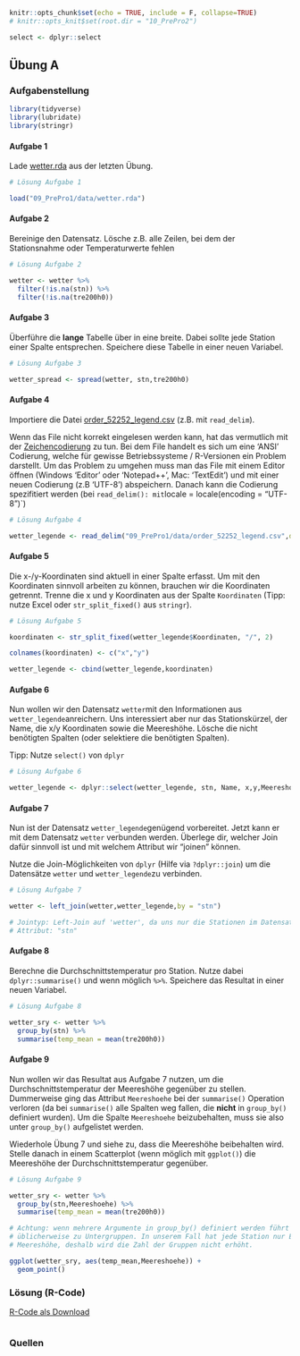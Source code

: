 ```r
knitr::opts_chunk$set(echo = TRUE, include = F, collapse=TRUE)
# knitr::opts_knit$set(root.dir = "10_PrePro2") 

select <- dplyr::select


```

## Übung A

### Aufgabenstellung



```r
library(tidyverse)
library(lubridate)
library(stringr)
```


#### Aufgabe 1

Lade [wetter.rda](09_PrePro1/data/wetter.rda) aus der letzten Übung.

```r
# Lösung Aufgabe 1

load("09_PrePro1/data/wetter.rda")

```


#### Aufgabe 2

Bereinige den Datensatz. Lösche z.B. alle Zeilen, bei dem der Stationsnahme oder Temperaturwerte fehlen 

```r
# Lösung Aufgabe 2

wetter <- wetter %>%
  filter(!is.na(stn)) %>%
  filter(!is.na(tre200h0))

```



#### Aufgabe 3

Überführe die **lange** Tabelle über in eine breite. Dabei sollte jede Station einer Spalte entsprechen. Speichere diese Tabelle in einer neuen Variabel.

```r

# Lösung Aufgabe 3

wetter_spread <- spread(wetter, stn,tre200h0)


```



#### Aufgabe 4



Importiere die Datei [order_52252_legend.csv](09_PrePro1/data/order_52252_legend.csv) (z.B. mit `read_delim`).

Wenn das File nicht korrekt eingelesen werden kann, hat das vermutlich mit der [Zeichencodierung](https://de.wikipedia.org/wiki/Zeichenkodierung) zu tun. Bei dem File handelt es sich um eine 'ANSI' Codierung, welche für gewisse Betriebssysteme / R-Versionen ein Problem darstellt. Um das Problem zu umgehen muss man das File mit einem Editor öffnen (Windows 'Editor' oder 'Notepad++', Mac: 'TextEdit') und mit einer neuen Codierung (z.B 'UTF-8') abspeichern. Danach kann die Codierung spezifitiert werden (bei `read_delim(): mit `locale = locale(encoding = "UTF-8")`)

```r

# Lösung Aufgabe 4

wetter_legende <- read_delim("09_PrePro1/data/order_52252_legend.csv",delim = ";", locale = locale(encoding = "UTF-8"))

```



#### Aufgabe 5


Die x-/y-Koordinaten sind aktuell in einer Spalte erfasst. Um mit den Koordinaten sinnvoll arbeiten zu können, brauchen wir die Koordinaten getrennt. Trenne die x und y Koordinaten aus der Spalte `Koordinaten` (Tipp: nutze Excel oder `str_split_fixed()` aus `stringr`).

```r

# Lösung Aufgabe 5

koordinaten <- str_split_fixed(wetter_legende$Koordinaten, "/", 2)

colnames(koordinaten) <- c("x","y")

wetter_legende <- cbind(wetter_legende,koordinaten)
```


#### Aufgabe 6

Nun wollen wir den Datensatz `wetter`mit den Informationen aus `wetter_legende`anreichern. Uns interessiert aber nur das Stationskürzel, der Name, die x/y Koordinaten sowie die Meereshöhe. Lösche die nicht benötigten Spalten (oder selektiere die benötigten Spalten).

Tipp: Nutze `select()` von `dplyr`

```r

# Lösung Aufgabe 6

wetter_legende <- dplyr::select(wetter_legende, stn, Name, x,y,Meereshoehe)
```


#### Aufgabe 7

Nun ist der Datensatz `wetter_legende`genügend vorbereitet. Jetzt kann er mit dem Datensatz `wetter` verbunden werden. Überlege dir, welcher Join dafür sinnvoll ist und mit welchem Attribut wir "joinen" können.

Nutze die Join-Möglichkeiten von `dplyr` (Hilfe via `?dplyr::join`)  um die Datensätze `wetter` und `wetter_legende`zu verbinden.

```r

# Lösung Aufgabe 7

wetter <- left_join(wetter,wetter_legende,by = "stn")

# Jointyp: Left-Join auf 'wetter', da uns nur die Stationen im Datensatz 'wetter' interessieren.
# Attribut: "stn"
```

#### Aufgabe 8

Berechne die Durchschnittstemperatur pro Station. Nutze dabei `dplyr::summarise()` und wenn möglich `%>%`. Speichere das Resultat in einer neuen Variabel.


```r

# Lösung Aufgabe 8

wetter_sry <- wetter %>%
  group_by(stn) %>%
  summarise(temp_mean = mean(tre200h0))
```

#### Aufgabe 9

Nun wollen wir das Resultat aus Aufgabe 7 nutzen, um die Durchschnittstemperatur der Meereshöhe gegenüber zu stellen. Dummerweise ging das Attribut `Meereshoehe` bei der `summarise()` Operation verloren (da bei `summarise()` alle Spalten weg fallen, die **nicht** in `group_by()` definiert wurden). Um die Spalte `Meereshoehe` beizubehalten, muss sie also unter `group_by()` aufgelistet werden. 

Wiederhole Übung 7 und siehe zu, dass die Meereshöhe beibehalten wird. Stelle danach in einem Scatterplot (wenn möglich mit `ggplot()`) die Meereshöhe der Durchschnittstemperatur gegenüber.

```r
# Lösung Aufgabe 9

wetter_sry <- wetter %>%
  group_by(stn,Meereshoehe) %>%
  summarise(temp_mean = mean(tre200h0))

# Achtung: wenn mehrere Argumente in group_by() definiert werden führt das 
# üblicherweise zu Untergruppen. In unserem Fall hat jede Station nur EINE 
# Meereshöhe, deshalb wird die Zahl der Gruppen nicht erhöht.
```


```r

ggplot(wetter_sry, aes(temp_mean,Meereshoehe)) +
  geom_point()
```


### Lösung (R-Code)

[R-Code als Download](10_PrePro2/RFiles/Uebung_A.R)


```r
```

### Quellen

```r
```

